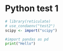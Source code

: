 # Python test 1 

```r
# library(reticulate)
# use_condaenv("test2")
scipy <- import("scipy")
```

```python
#import pandas as pd
print("Hello")
```

